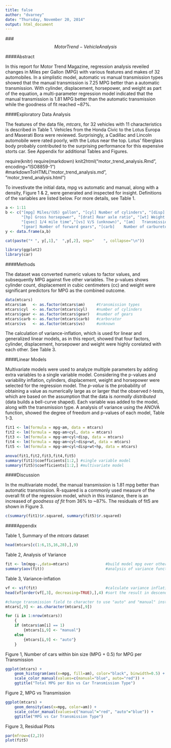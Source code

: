 ```yaml
---
title: false
author: "dvarney"
date: "Thursday, November 20, 2014"
output: html_document    
---
```


###$$Motor Trend - Vehicle Analysis$$

####Abstract

In this report for Motor Trend Magazine, regression analysis reveiled changes in Miles per Gallon (MPG) with various features and makes of 32 automobiles. In a simplistic model, automatic vs manual transmission types showed that the manual transmission is 7.25 MPG better than a automatic transmission. With cylinder, displacement, horsepower, and weight as part of the equation, a multi-parameter regression model indicated that the manual transmission is 1.81 MPG better than the automatic transmission while the goodness of fit reached ~87%.


####Exploratory Data Analysis

The features of the data file, *mtcars*, for 32 vehicles with 11 characteristics is described in Table 1. Vehicles from the Honda Civic to the Lotus Europa and Maserati Bora were reviewed. Surprisingly, a Cadillac and Lincoln automobile were rated poorly, with the Lotus near the top. Lotus' fiberglass body probably contributed to the surprising performance for this expensive storts car. See Appendix for additional Tables and Figures.

require(knitr)
require(markdown)
knit2html("motor_trend_analysis.Rmd", encoding="ISO8859-1")  
#markdownToHTML("motor_trend_analysis.md", "motor_trend_analysis.html")

To investivate the initial data, mpg vs automatic and manual, along with a density, Figure 1 & 2, were generated and inspected for insight. Definitions of the variables are listed below. For more details, see Table 1.

```r
a <- 1:11
b <- c("[mpg] Miles/(US) gallon", "[cyl] Number of cylinders", "[disp] Engine displacement (cu.in.)",
       "[hp] Gross horsepower", "[drat]	Rear axle ratio", "[wt] Weight (lb/1000)",
       "[qsec] 1/4 mile time","[vs]	V/S (unknown)", "[am]	Transmission (0 = automatic, 1 = manual)", 
       "[gear] Number of forward gears", "[carb]	Number of carburetors")
y <- data.frame(a,b)

cat(paste("* ", y[,1],"  ",y[,2], sep="    ", collapse="\n"))

```

```r
library(ggplot2)
library(car)

```
####Methods

The dataset was converted numeric values to factor values, and subsequently MPG against five other variables. The p-values shows cylinder count, displacement in cubic centimeters (cc) and weight were significant predictors for MPG as the combined outcome.

```r
data(mtcars)
mtcars$am   <- as.factor(mtcars$am)     #transmission types
mtcars$cyl  <- as.factor(mtcars$cyl)    #number of cylinders
mtcars$gear <- as.factor(mtcars$gear)   #number of gears
mtcars$carb <- as.factor(mtcars$carb)   #carborator
mtcars$vs   <- as.factor(mtcars$vs)     #unknown
```

The calculation of variance-inflation, which is used for linear and generalized linear models, as in this report, showed that four factors, cylinder, displacement, horsepower and weight were highly corelated with each other. See Table 3.


####Linear Models

Multivariate models were used to analyze multiple parameters by adding extra variables to a single variable model. Considering the p-values and variability inflation, cylinders, displacement, weight and horsepower were selected for the regression model. The *p-value* is the probability of obtaining a value as numerically large as or larger that the observed *t*-tests, which are based on the assumption that the data is *normally distributed* (data builds a bell-curve shaped). Each variable was added to the model, along with the transmission type. A analysis of variance using the ANOVA function, showed the degree of freedom and p-values of each model, Table 1-3.

```r
fit1 <- lm(formula = mpg~am, data = mtcars)
fit2 <- lm(formula = mpg~am+cyl, data = mtcars)
fit3 <- lm(formula = mpg~am+cyl+disp, data = mtcars)
fit4 <- lm(formula = mpg~am+cyl+disp+wt, data = mtcars)
fit5 <- lm(formula = mpg~am+cyl+disp+wt+hp, data = mtcars)
```
```r
anova(fit1,fit2,fit3,fit4,fit5)
summary(fit1)$coefficients[1:2,] #single variable model
summary(fit5)$coefficients[1:2,] #multivariate model
```

####Discussion

In the multivariate model, the manual transmission is 1.81 mpg better than automatic transmission. R-squared is a commonly used measure of the overall fit of the regression model, which in this instance, there is an increased of *goodness of fit* from 36% to ~87%. The residuals of fit5 are shown in Figure 3.

```r
c(summary(fit1)$r.squared, summary(fit5)$r.squared)
```


####Appendix

Table 1, Summary of the *mtcars* dataset
```r
head(mtcars[c(1:6,15,16,28),],9)
```
Table 2, Analysis of Variance
```r
fit <- lm(mpg~.,data=mtcars)                #build model mpg over others
summary(aov(fit))                           #analysis of variance function
```
Table 3, Variance-inflation
```r
vf <- vif(fit)                              #calculate variance inflation
head(vf[order(vf[,3], decreasing=TRUE),],4) #sort the result in descending order
```

```r
#change transmission field to character to use "auto" and "manual" instead of 0 or 1
mtcars[,9] <- as.character(mtcars[,9])

for (i in 1:nrow(mtcars))
    {
    if (mtcars$am[i] == 1) 
        {mtcars[i,9] <- "manual"}
    else
        {mtcars[i,9] <- "auto"}
    }
```
Figure 1, Number of cars within bin size (MPG + 0.5) for MPG per Transmission

```r
ggplot(mtcars) +
    geom_histogram(aes(x=mpg, fill=am), color="black", binwidth=0.5) +
    scale_color_manual(values=c(manual="blue", auto="red")) +   
    ggtitle("Total MPG per Bin vs Car Transmission Type")     
```

Figure 2, MPG vs Transmission

```r
ggplot(mtcars) +
    geom_density(aes(x=mpg, color=am)) +
    scale_color_manual(values=c("manual"="red", "auto"="blue")) +
    ggtitle("MPG vs Car Transmission Type")     
```

Figure 3, Residual Plots
```r
par(mfrow=c(2,2))
plot(fit5)
```




